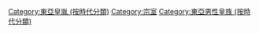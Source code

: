 [[Category:東亞皇胤_(按時代分類)|Category:東亞皇胤 (按時代分類)]]
[[Category:宗室|Category:宗室]]
[[Category:東亞男性皇族_(按時代分類)|Category:東亞男性皇族 (按時代分類)]]